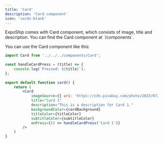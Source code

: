 ```yaml
---
title: 'Card'
description: 'Card component'
icon: 'cards-blank'
---
```


<Tip>
    ExpoShip comes with Card component, which consists of image, title and description. You can find the Card component at `/components`.
</Tip>

You can use the Card component like this:

```jsx Card.js
import Card from '../../../components/Card';
 
const handleCardPress = (title) => {
	console.log(`Pressed: ${title}`);
};
 
export default function card() {
	return (
		<Card
			imageSource={{ uri: 'https://cdn.pixabay.com/photo/2023/07/28/16/41/ai-generated-8155552_1280.jpg' }}
			title="Card 1"
			description="This is a description for Card 1."
			backgroundColor={cardBackground}
			titleColor={titleColor}
			subtitleColor={subtitleColor}
			onPress={() => handleCardPress('Card 1')}
		/>
	)
}
```